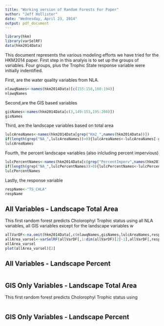 ```yaml
---
title: "Working version of Random Forests For Paper"
author: "Jeff Hollister"
date: "Wednesday, April 23, 2014"
output: pdf_document
---
```


```r
library(hkm)
library(varSelRF)
data(hkm2014Data)
```

This document represents the various modeling efforts we have tried for the HKM2014 paper.  First step in this analyis is to set up the groups of variables.  Four groups, plus the Trophic State response variable were initially indentified.  

First, are the water quality variables from NLA.

```r
nlawqNames<-names(hkm2014Data)[c(155:158,160:194)]
nlawqNames
```

Second,are the GIS based variables

```r
gisNames<-names(hkm2014Data[c(3,149:153,195:208)])
gisNames
```

Third, are the landscape variables based on total area

```r
lulcAreaNames<-names(hkm2014Data[grep("Km2_",names(hkm2014Data))])
if(length(grep("NA_",lulcAreaNames))>0){lulcAreaNames<-lulcAreaNames[-grep("NA_",lulcAreaNames)]}
lulcAreaNames
```

Fourth, the percent landscape variables (also inlcluding percent impervious) 
```r
lulcPercentNames<-names(hkm2014Data[c(grep("PercentImperv",names(hkm2014Data)),grep("Per_",names(hkm2014Data)))])
if(length(grep("NA_",lulcPercentNames))>0){lulcPercentNames<-lulcPercentNames[-grep("NA_",lulcPercentNames)]}
lulcPercentNames
```

Lastly, the response variable

```r
respName<-"TS_CHLA"
respName
```

## All Variables - Landscape Total Area

This first random forest predicts Cholorophyl Trophic status using all NLA variables, all GIS variables except for the landscape variables w

```r
allVarDF<-na.omit(hkm2014Data[,c(nlawqNames,gisNames,lulcAreaNames,respName)])
allArea_varsel<-varSelRF(allVarDF[,1:dim(allVarDF)[2]-1],allVarDF[,respName],ntree = 100, ntreeIterat = 50,vars.drop.frac = 0.2)
allArea_varsel
plot(allArea_varsel)[2]
```


## All Variables - Landscape Percent

```r

```


## GIS Only Variables - Landscape Total Area

This first random forest predicts Cholorophyl Trophic status using 

```r

```


## GIS Only Variables - Landscape Percent

```r

```
